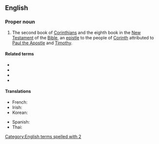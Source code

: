 {{book of the Bible|Second Epistle to the Corinthians}}
==English==

===Proper noun===
{{en-proper noun}}

# {{lb|en|biblical}} The second book of [[Corinthians]] and the eighth book in the [[New Testament]] of the [[Bible]], an [[epistle]] to the people of [[w:Corinth|Corinth]] attributed to [[w:Paul the Apostle|Paul the Apostle]] and [[w:Timothy|Timothy]].

====Related terms====
* {{l|en|Cor.}}
* {{l|en|1 Cor.}}
* {{l|en|1 Corinthians}}
* {{l|en|2 Cor.}}

====Translations====
{{trans-top|book of the New Testament}}
* French: {{t|fr|2 Corinthiens}}
* Irish: {{t|ga|2 Corantaigh|m-p}}
* Korean: {{t|ko|고린도후서|tr=gorindo huseo}} {{qualifier|Protestant}}
{{trans-mid}}
* Spanish: {{t|es|2 Corintios|m-p}}
* Thai: {{t|th|๒ โครินธ์}}
{{trans-bottom}}

[[Category:English terms spelled with 2]]